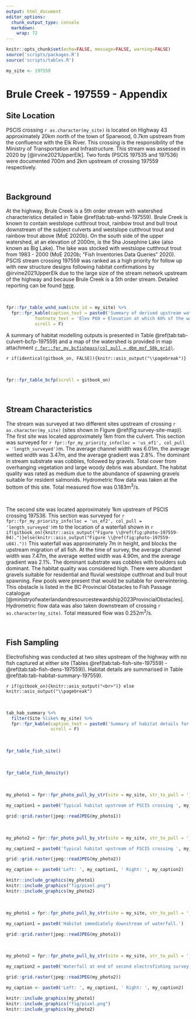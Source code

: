 ```yaml
---
output: html_document
editor_options: 
  chunk_output_type: console
  markdown: 
    wrap: 72
---
```


```r
knitr::opts_chunk$set(echo=FALSE, message=FALSE, warning=FALSE)
source('scripts/packages.R')
source('scripts/tables.R')

```

```r
my_site <- 197559

```

# Brule Creek - 197559 - Appendix {-}

## Site Location {.unnumbered}

PSCIS crossing `r as.character(my_site)` is located on Highway 43 approximately 20km north of the town of Sparwood, 0.7km upstream from the confluence with the Elk River.  This crossing is the responsibility of the Ministry of Transportation and Infrastructure. This stream was assessed in 2020 by [@irvine2021UpperElk]. Two fords (PSCIS 197535 and 197536) were documented 700m and 2km upstream of crossing 197559 respectively. 

<br>

## Background {.unnumbered}

At the highway, Brule Creek is a 5th order stream with watershed characteristics detailed in Table \@ref(tab:tab-wshd-197559). Brule Creek is known to contain westslope cutthrout trout, rainbow trout and bull trout downstream of the subject culverts and westslope cutthrout trout and rainbow trout above (MoE 2020b). On the south side of the upper watershed, at an elevation of 2000m, is the 5ha Josephine Lake (also known as Big Lake). The lake was stocked with westslope cutthrout trout from 1983 - 2000 (MoE 2020b; “Fish Inventories Data Queries” 2020).  PSCIS stream crossing 197559 was ranked as a high priority for follow up with new structure designs following habitat confirmations by @irvine2021UpperElk due to the large size of the stream network upstream of the highway and because Brule Creek is a 5th order stream. Detailed reporting can be found [here](https://newgraphenvironment.github.io/fish_passage_elk_2020_reporting_cwf/appendix---197533-197559---brule-creek.html).

<br>

```r
fpr::fpr_table_wshd_sum(site_id = my_site) %>% 
  fpr::fpr_kable(caption_text = paste0('Summary of derived upstream watershed statistics for PSCIS crossing ', my_site, '.'),
           footnote_text = 'Elev P60 = Elevation at which 60% of the watershed area is above',
           scroll = F)

```

A summary of habitat modelling outputs is presented in Table \@ref(tab:tab-culvert-bcfp-197559) and a map of the watershed is
provided in map attachment [`r fpr::fpr_my_bcfishpass(col_pull = dbm_mof_50k_grid)`](`r fpr::fpr_my_mapsheet(wshd = "elkr", archive_date = "2022-03-17")`).

`r if(identical(gitbook_on, FALSE)){knitr::asis_output("\\pagebreak")}`

<br>

```r
fpr::fpr_table_bcfp(scroll = gitbook_on) 
```

<br>

## Stream Characteristics {.unnumbered}

The stream was surveyed at two different sites upstream of crossing `r as.character(my_site)` (sites shown in Figure \@ref(fig:survey-site-map)). The first site was located approximately 1km from the culvert. This section was surveyed for `r fpr::fpr_my_priority_info(loc = 'us_ef1', col_pull = 'length_surveyed')`m. The average channel width was 6.01m, the average wetted width was 3.47m, and the average gradient was 2.8%. The dominant in stream substrate was cobbles, followed by gravels. Total cover from overhanging vegetation and large woody debris was abundant. The habitat quality was rated as medium due to the abundance of spawning gravels suitable for resident salmonids. Hydrometric flow data was taken at the bottom of this site. Total measured flow was 0.183m^3^/s. 

<br>

The second site was located approximately 1km upstream of PSCIS crossing 197536. This section was surveyed for `r fpr::fpr_my_priority_info(loc = 'us_ef2', col_pull = 'length_surveyed')`m to the location of a waterfall shown in `r if(gitbook_on){knitr::asis_output("Figure \\@ref(fig:photo-197559-04).")}else(knitr::asis_output("Figure \\@ref(fig:photo-197559-u04)."))` This waterfall was approximately 7m in height, and blocks the upstream migration of all fish. At the time of survey, the average channel width was 7.47m, the average wetted width was 4.90m, and the average gradient was 2.1%. The dominant substrate was cobbles with boulders sub dominant. The habitat quality was considered high. There were abundant gravels suitable for residential and fluvial westslope cutthroat and bull trout spawning. Few pools were present that would be suitable for overwintering. This obstacle is listed in the BC Provincial Obstacles to Fish Passage catalogue [@ministryofwaterlandandresourcestewardship2023ProvincialObstacles]. Hydrometric flow data was also taken downstream of crossing `r as.character(my_site)`. Total measured flow was 0.252m^3^/s.    

<br>

## Fish Sampling {.unnumbered}

Electrofishing was conducted at two sites upstream of the highway with no fish captured at either site (Tables \@ref(tab:tab-fish-site-197559) - \@ref(tab:tab-fish-dens-197559)). Habitat details are summarised in Table \@ref(tab:tab-habitat-summary-197559). 

`r if(gitbook_on){knitr::asis_output("<br>")} else knitr::asis_output("\\pagebreak")`

<br>

```r
tab_hab_summary %>% 
  filter(Site %like% my_site) %>% 
  fpr::fpr_kable(caption_text = paste0('Summary of habitat details for electrofishing sites upstream of PSCIS crossing ', my_site, '.'),
                 scroll = F) 

```

<br>

```r
fpr_table_fish_site()

```

<br>

```r
fpr_table_fish_density()

```

<br>

```r

my_photo1 = fpr::fpr_photo_pull_by_str(site = my_site, str_to_pull = '_u1_')

my_caption1 = paste0('Typical habitat upstream of PSCIS crossing ', my_site, ', on first electrofishing survey.')
```

```r
grid::grid.raster(jpeg::readJPEG(my_photo1))
```

<br>

```r
my_photo2 = fpr::fpr_photo_pull_by_str(site = my_site, str_to_pull = '_u2_')

my_caption2 = paste0('Typical habitat upstream of PSCIS crossing ', my_site, ' , on second electrofishing survey.')

```

```r
grid::grid.raster(jpeg::readJPEG(my_photo2))
```

```r

my_caption <- paste0('Left: ', my_caption1, ' Right: ', my_caption2)

knitr::include_graphics(my_photo1)
knitr::include_graphics("fig/pixel.png")
knitr::include_graphics(my_photo2)
```

<br>

```r
my_photo1 = fpr::fpr_photo_pull_by_str(site = my_site, str_to_pull = '_u3_')

my_caption1 = paste0('Habitat immediately downstream of waterfall.')
```

```r
grid::grid.raster(jpeg::readJPEG(my_photo1))
```

<br>

```r
my_photo2 = fpr::fpr_photo_pull_by_str(site = my_site, str_to_pull = '_u4_')

my_caption2 = paste0('Waterfall at end of second electrofishing survey, upstream of PSCIS crossing ', my_site, '.')

```

```r
grid::grid.raster(jpeg::readJPEG(my_photo2))
```

```r

my_caption <- paste0('Left: ', my_caption1, ' Right: ', my_caption2)

knitr::include_graphics(my_photo1)
knitr::include_graphics("fig/pixel.png")
knitr::include_graphics(my_photo2)
```
